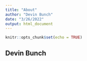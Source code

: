 ```yaml
---
title: "About"
author: "Devin Bunch"
date: "3/26/2022"
output: html_document
---
```


```r
knitr::opts_chunk$set(echo = TRUE)
```

## Devin Bunch